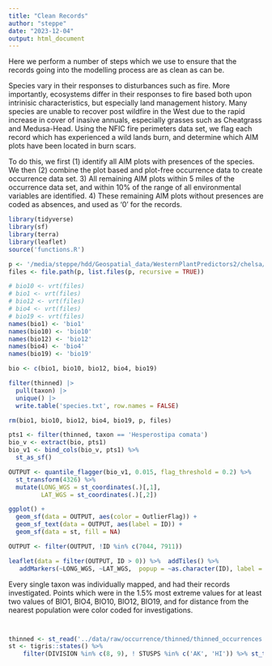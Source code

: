 ```yaml
---
title: "Clean Records"
author: "steppe"
date: "2023-12-04"
output: html_document
---
```


Here we perform a number of steps which we use to ensure that the records going into the modelling process are as clean as can be. 


Species vary in their responses to disturbances such as fire. 
More importantly, ecosystems differ in their responses to fire based both upon intrinisic characteristics, but especially land management history. 
Many species are unable to recover post wildfire in the West due to the rapid increase in cover of inasive annuals, especially grasses such as Cheatgrass and Medusa-Head. 
Using the NFIC fire perimeters data set, we flag each record which has experienced a wild lands burn, and determine which AIM plots have been located in burn scars.

To do this, we first (1) identify all AIM plots with presences of the species. 
We then (2) combine the plot based and plot-free occurrence data to create occurrence data set. 
3) All remaining AIM plots within 5 miles of the occurrence data set, and within 10% of the range of all environmental variables are identified. 
4) These remaining AIM plots without presences are coded as absences, and used as '0' for the records. 

```r
library(tidyverse)
library(sf)
library(terra)
library(leaflet)
source('functions.R')
```


```r

p <- '/media/steppe/hdd/Geospatial_data/WesternPlantPredictors2/chelsa/bio1'
files <- file.path(p, list.files(p, recursive = TRUE))

# bio10 <- vrt(files)
# bio1 <- vrt(files)
# bio12 <- vrt(files)
# bio4 <- vrt(files)
# bio19 <- vrt(files)
names(bio1) <- 'bio1'
names(bio10) <- 'bio10'
names(bio12) <- 'bio12'
names(bio4) <- 'bio4'
names(bio19) <- 'bio19'

bio <- c(bio1, bio10, bio12, bio4, bio19)

filter(thinned) |> 
  pull(taxon) |> 
  unique() |>
  write.table('species.txt', row.names = FALSE)

rm(bio1, bio10, bio12, bio4, bio19, p, files)
```

```r
pts1 <- filter(thinned, taxon == 'Hesperostipa comata')
bio_v <- extract(bio, pts1)
bio_v1 <- bind_cols(bio_v, pts1) %>% 
  st_as_sf() 

OUTPUT <- quantile_flagger(bio_v1, 0.015, flag_threshold = 0.2) %>% 
  st_transform(4326) %>% 
  mutate(LONG_WGS = st_coordinates(.)[,1], 
         LAT_WGS = st_coordinates(.)[,2]) 

ggplot() +  
  geom_sf(data = OUTPUT, aes(color = OutlierFlag)) +
  geom_sf_text(data = OUTPUT, aes(label = ID)) +
  geom_sf(data = st, fill = NA) 

OUTPUT <- filter(OUTPUT, !ID %in% c(7044, 7911))

leaflet(data = filter(OUTPUT, ID > 0)) %>%  addTiles() %>%
   addMarkers(~LONG_WGS, ~LAT_WGS,  popup = ~as.character(ID), label = ~as.character(ID))
```


Every single taxon was individually mapped, and had their records investigated. Points which were in the 1.5% most extreme values for at least two values of BIO1, BIO4, BIO10, BIO12, BIO19, and for distance from the nearest population were color coded for investigations. 

```r


```





```r
```




```r
thinned <- st_read('../data/raw/occurrence/thinned/thinned_occurrences.shp', quiet = TRUE)
st <- tigris::states() %>% 
    filter(DIVISION %in% c(8, 9), ! STUSPS %in% c('AK', 'HI')) %>% st_transform(4326) 
```

```r

```

```r

```

```r

```

```r

```

```r

```

```r

```

```r

```

```r

```


